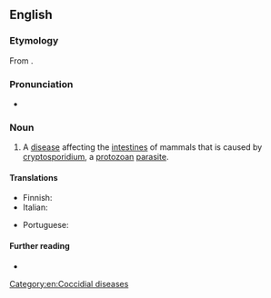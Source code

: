 ==English==

===Etymology===
From {{affix|en|cryptosporidium|-osis}}.

===Pronunciation===
* {{a|US}} {{IPA|en|/kɹip.toʊ.spɔɹ.i.diˈoʊ.səs/}}

===Noun===
{{en-noun|-}}

# A [[disease]] affecting the [[intestine]]s of mammals that is caused by [[cryptosporidium]], a [[protozoan]] [[parasite]].

====Translations====
{{trans-top|disease}}
* Finnish: {{t+|fi|kryptosporidioosi}}
* Italian: {{t+|it|criptosporidiosi|f}}
{{trans-mid}}
* Portuguese: {{t|pt|criptosporidíase|f}}
{{trans-bottom}}

====Further reading====
* {{pedia}}

[[Category:en:Coccidial diseases]]